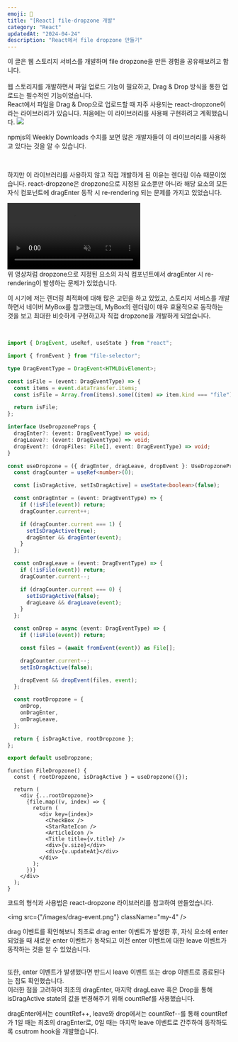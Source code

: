 ```yaml
---
emoji: 📂
title: "[React] file-dropzone 개발"
category: "React"
updatedAt: "2024-04-24"
description: "React에서 file dropzone 만들기"
---
```


<div>
  이 글은 웹 스토리지 서비스를 개발하며 file dropzone을 만든 경험을 공유해보려고
  합니다.
</div>
<br />
<Title>💡 개발을 하게 된 계기</Title>웹 스토리지를 개발하면서 파일 업로드 기능이
필요하고, Drag & Drop 방식을 통한 업로드는 필수적인 기능이었습니다.

<br />
React에서 파일을 Drag & Drop으로 업로드할 때 자주 사용되는 react-dropzone이라는 라이브러리가
있습니다. 처음에는 이 라이브러리를 사용해 구현하려고 계획했습니다.
<img src={"/images/react-dropzone-library.png"} className="my-4" />

npmjs의 Weekly Downloads 수치를 보면 많은 개발자들이 이 라이브러리를 사용하고 있다는 것을 알 수 있습니다.

<br />

하지만 이 라이브러리를 사용하지 않고 직접 개발하게 된 이유는 렌더링 이슈 때문이었습니다. react-dropzone은 dropzone으로 지정된 요소뿐만 아니라 해당 요소의 모든 자식 컴포넌트에 dragEnter 동작 시 re-rendering 되는 문제를 가지고 있었습니다.

<div className="my-4">
  <video controls autoPlay muted src={"/videos/file-dropzone-rendering.mp4"} />
  (react dev tools를 통해 확인한 화면입니다. 랜더링이 중첩될수록 🟢 => 🟡 로 색이
  변경됩니다.)
</div>
위 영상처럼 dropzone으로 지정된 요소의 자식 컴포넌트에서 dragEnter 시 re-rendering이
발생하는 문제가 있었습니다.

<br />

이 시기에 저는 렌더링 최적화에 대해 많은 고민을 하고 있었고, 스토리지 서비스를 개발하면서 네이버 MyBox를 참고했는데, MyBox의 렌더링이 매우 효율적으로 동작하는 것을 보고 최대한 비슷하게 구현하고자 직접 dropzone을 개발하게 되었습니다.

<br />

<Title>💻 Dropzone 코드</Title>

```typescript
import { DragEvent, useRef, useState } from "react";

import { fromEvent } from "file-selector";

type DragEventType = DragEvent<HTMLDivElement>;

const isFile = (event: DragEventType) => {
  const items = event.dataTransfer.items;
  const isFile = Array.from(items).some((item) => item.kind === "file");

  return isFile;
};

interface UseDropzoneProps {
  dragEnter?: (event: DragEventType) => void;
  dragLeave?: (event: DragEventType) => void;
  dropEvent?: (dropFiles: File[], event: DragEventType) => void;
}

const useDropzone = ({ dragEnter, dragLeave, dropEvent }: UseDropzoneProps) => {
  const dragCounter = useRef<number>(0);

  const [isDragActive, setIsDragActive] = useState<boolean>(false);

  const onDragEnter = (event: DragEventType) => {
    if (!isFile(event)) return;
    dragCounter.current++;

    if (dragCounter.current === 1) {
      setIsDragActive(true);
      dragEnter && dragEnter(event);
    }
  };

  const onDragLeave = (event: DragEventType) => {
    if (!isFile(event)) return;
    dragCounter.current--;

    if (dragCounter.current === 0) {
      setIsDragActive(false);
      dragLeave && dragLeave(event);
    }
  };

  const onDrop = async (event: DragEventType) => {
    if (!isFile(event)) return;

    const files = (await fromEvent(event)) as File[];

    dragCounter.current--;
    setIsDragActive(false);

    dropEvent && dropEvent(files, event);
  };

  const rootDropzone = {
    onDrop,
    onDragEnter,
    onDragLeave,
  };

  return { isDragActive, rootDropzone };
};

export default useDropzone;
```

```tsx
function FileDropzone() {
  const { rootDropzone, isDragActive } = useDropzone({});

  return (
    <div {...rootDropzone}>
      {file.map((v, index) => {
        return (
          <div key={index}>
            <CheckBox />
            <StarRateIcon />
            <ArticleIcon />
            <Title title={v.title} />
            <div>{v.size}</div>
            <div>{v.updateAt}</div>
          </div>
        );
      })}
    </div>
  );
}
```

코드의 형식과 사용법은 react-dropzone 라이브러리를 참고하여 만들었습니다.

<img src={"/images/drag-event.png"} className="my-4" />

drag 이벤트를 확인해보니 최초로 drag enter 이벤트가 발생한 후, 자식 요소에 enter되었을 때 새로운 enter 이벤트가 동작되고 이전 enter 이벤트에 대한 leave 이벤트가 동작하는 것을 알 수 있었습니다.

<br />
또한, enter 이벤트가 발생했다면 반드시 leave 이벤트 또는 drop 이벤트로 종료된다는
점도 확인했습니다.

<br />
이러한 점을 고려하여 최초의 dragEnter, 마지막 dragLeave 혹은 Drop을 통해 isDragActive
state의 값을 변경해주기 위해 countRef를 사용했습니다.

<br />

dragEnter에서는 countRef++, leave와 drop에서는 countRef--를 통해 countRef가 1일 때는 최초의 dragEnter로, 0일 때는 마지막 leave 이벤트로 간주하여 동작하도록 csutrom hook을 개발했습니다.
